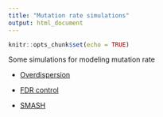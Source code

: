 ```yaml
---
title: "Mutation rate simulations"
output: html_document
---
```


```r
knitr::opts_chunk$set(echo = TRUE)
```

Some simulations for modeling mutation rate

* [Overdispersion](para_estimation.html)

* [FDR control](FDR_boxplot.html)

* [SMASH](smarh_mr.html)